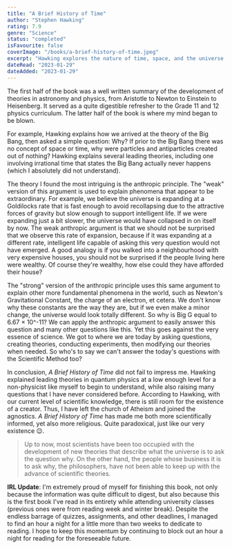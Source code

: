 ```yaml
---
title: "A Brief History of Time"
author: "Stephen Hawking"
rating: 7.9
genre: "Science"
status: "completed"
isFavourite: false
coverImage: "/books/a-brief-history-of-time.jpeg"
excerpt: "Hawking explores the nature of time, space, and the universe, making complex physics concepts accessible while questioning the very existence of a creator."
dateRead: "2023-01-29"
dateAdded: "2023-01-29"
---
```


The first half of the book was a well written summary of the development of theories in astronomy and physics, from Aristotle to Newton to Einstein to Heisenberg. It served as a quite digestible refresher to the Grade 11 and 12 physics curriculum. The latter half of the book is where my mind began to be blown.

For example, Hawking explains how we arrived at the theory of the Big Bang, then asked a simple question: Why? If prior to the Big Bang there was no concept of space or time, why were particles and antiparticles created out of nothing? Hawking explains several leading theories, including one involving irrational time that states the Big Bang actually never happens (which I absolutely did not understand).

The theory I found the most intriguing is the anthropic principle. The "weak" version of this argument is used to explain phenomena that appear to be extraordinary. For example, we believe the universe is expanding at a Goldilocks rate that is fast enough to avoid recollapsing due to the attractive forces of gravity but slow enough to support intelligent life. If we were expanding just a bit slower, the universe would have collapsed in on itself by now. The weak anthropic argument is that we should not be surprised that we observe this rate of expansion, because if it was expanding at a different rate, intelligent life capable of asking this very question would not have emerged. A good analogy is if you walked into a neighbourhood with very expensive houses, you should not be surprised if the people living here were wealthy. Of course they're wealthy, how else could they have afforded their house?

The "strong" version of the anthropic principle uses this same argument to explain other more fundamental phenomena in the world, such as Newton's Gravitational Constant, the charge of an electron, et cetera. We don't know why these constants are the way they are, but if we even make a minor change, the universe would look totally different. So why is Big G equal to 6.67 × 10^-11? We can apply the anthropic argument to easily answer this question and many other questions like this. Yet this goes against the very essence of science. We got to where we are today by asking questions, creating theories, conducting experiments, then modifying our theories when needed. So who's to say we can't answer the today's questions with the Scientific Method too?

In conclusion, *A Brief History of Time* did not fail to impress me. Hawking explained leading theories in quantum physics at a low enough level for a non-physicist like myself to begin to understand, while also raising many questions that I have never considered before. According to Hawking, with our current level of scientific knowledge, there is still room for the existence of a creator. Thus, I have left the church of Atheism and joined the agnostics. *A Brief History of Time* has made me both more scientifically informed, yet also more religious. Quite paradoxical, just like our very existence 😉.

> Up to now, most scientists have been too occupied with the development of new theories that describe what the universe is to ask the question why. On the other hand, the people whose business it is to ask why, the philosophers, have not been able to keep up with the advance of scientific theories.

**IRL Update**: I'm extremely proud of myself for finishing this book, not only because the information was quite difficult to digest, but also because this is the first book I've read in its entirety while attending university classes (previous ones were from reading week and winter break). Despite the endless barrage of quizzes, assignments, and other deadlines, I managed to find an hour a night for a little more than two weeks to dedicate to reading. I hope to keep this momentum by continuing to block out an hour a night for reading for the foreseeable future.